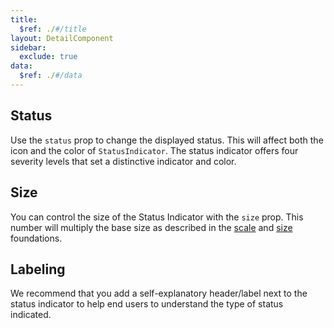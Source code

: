 ```yaml
---
title:
  $ref: ./#/title
layout: DetailComponent
sidebar:
  exclude: true
data:
  $ref: ./#/data
---
```


  <LivePreview componentName="status-indicator" exampleName="Status">

## Status

Use the `status` prop to change the displayed status. This will affect both
the icon and the color of `StatusIndicator`. The status indicator offers
four severity levels that set a distinctive indicator and color.

  </LivePreview>
  <LivePreview componentName="status-indicator" exampleName="Size">

## Size

You can control the size of the Status Indicator with the `size` prop. This
number will multiply the base size as described in the
[scale](/salt/foundations/scale) and [size](/salt/foundations/size)
foundations.

  </LivePreview>
  <LivePreview componentName="status-indicator" exampleName="Labelling">

## Labeling

We recommend that you add a self-explanatory header/label next to the status
indicator to help end users to understand the type of status indicated.

  </LivePreview>
